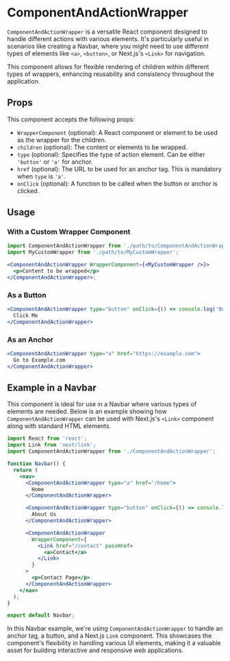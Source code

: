 # ComponentAndActionWrapper

`ComponentAndActionWrapper` is a versatile React component designed to handle different actions with various elements. It's particularly useful in scenarios like creating a Navbar, where you might need to use different types of elements like `<a>`, `<button>`, or Next.js's `<Link>` for navigation.

This component allows for flexible rendering of children within different types of wrappers, enhancing reusability and consistency throughout the application.

## Props

This component accepts the following props:

- `WrapperComponent` (optional): A React component or element to be used as the wrapper for the children.
- `children` (optional): The content or elements to be wrapped.
- `type` (optional): Specifies the type of action element. Can be either `'button'` or `'a'` for anchor.
- `href` (optional): The URL to be used for an anchor tag. This is mandatory when `type` is `'a'`.
- `onClick` (optional): A function to be called when the button or anchor is clicked.

## Usage

### With a Custom Wrapper Component

```jsx
import ComponentAndActionWrapper from './path/to/ComponentAndActionWrapper';
import MyCustomWrapper from './path/to/MyCustomWrapper';

<ComponentAndActionWrapper WrapperComponent={<MyCustomWrapper />}>
  <p>Content to be wrapped</p>
</ComponentAndActionWrapper>;
```

### As a Button

```jsx
<ComponentAndActionWrapper type="button" onClick={() => console.log('Button clicked')}>
  Click Me
</ComponentAndActionWrapper>
```

### As an Anchor

```jsx
<ComponentAndActionWrapper type="a" href="https://example.com">
  Go to Example.com
</ComponentAndActionWrapper>
```

## Example in a Navbar

This component is ideal for use in a Navbar where various types of elements are needed. Below is an example showing how `ComponentAndActionWrapper` can be used with Next.js's `<Link>` component along with standard HTML elements.

```jsx
import React from 'react';
import Link from 'next/link';
import ComponentAndActionWrapper from './ComponentAndActionWrapper';

function Navbar() {
  return (
    <nav>
      <ComponentAndActionWrapper type="a" href="/home">
        Home
      </ComponentAndActionWrapper>

      <ComponentAndActionWrapper type="button" onClick={() => console.log('About Us clicked')}>
        About Us
      </ComponentAndActionWrapper>

      <ComponentAndActionWrapper
        WrapperComponent={
          <Link href="/contact" passHref>
            <a>Contact</a>
          </Link>
        }
      >
        <p>Contact Page</p>
      </ComponentAndActionWrapper>
    </nav>
  );
}

export default Navbar;
```

In this Navbar example, we're using `ComponentAndActionWrapper` to handle an anchor tag, a button, and a Next.js `Link` component. This showcases the component's flexibility in handling various UI elements, making it a valuable asset for building interactive and responsive web applications.

```

```
